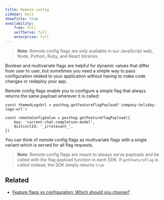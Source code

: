 ```yaml
---
title: Remote config
sidebar: Docs
showTitle: true
availability:
    free: full
    selfServe: full
    enterprise: full
---
```


> **Note**: Remote config flags are only available in our JavaScript web, Node, Python, Ruby, and React libraries.

Boolean and multivariate flags are helpful for dynamic values that differ from user to user, but sometimes you need a simple way to pass configuration related to your application without having to make code changes or redeploy your app.

Remote config flags enable you to configure a simple flag that always returns the same payload wherever it is called:

<MultiLanguage>

```js-web
const themedLogoUrl = posthog.getFeatureFlagPayload('company-holiday-logo-url')
```

```node
const remoteConfigValue = posthog.getFeatureFlagPayload({
    key: 'current-chat-completion-model',
    distinctId: '_irrelevant_',
})
```

</MultiLanguage>

You can think of remote config flags as multivariate flags with a single variant which is served for all flag requests. 

> **Note**: Remote config flags are meant to always serve payloads and be called with the flag payload function in each SDK. If `getFeatureFlag` is called instead, the SDK simply returns `true`

## Related

- [Feature flags vs configuration: Which should you choose?](/product-engineers/feature-flags-vs-configuration)
